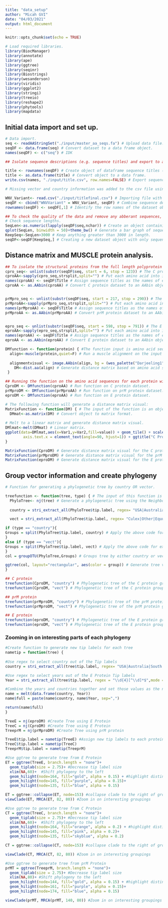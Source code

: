```yaml
---
title: "data_setup"
author: "Micah GVI"
date: "04/03/2021"
output: html_document
---
```


```r
knitr::opts_chunk$set(echo = TRUE)
```

```r
# Load required libraries.
library(BiocManager)
library(annotate)
library(ape)
library(ggtree)
library(seqinr)
library(Biostrings)
library(wesanderson)
library(viridis)
library(ggplot2)
library(stringi)
library(treeio)
library(reshape2)
library(phytools)
library(mapdata)
```


## Initial data import and set up.
```r
# Data import.
seq <- readAAStringSet("./input/master_aa_seqs.fa") # Upload data file.
seqDF <- data.frame(seq) # Convert dataset to a data frame object.
names(seqDF) <- c("seq") # IDK 
```


```r
## Isolate sequence descriptions (e.g. sequence titles) and export to a csv file so that missing vector/country information can be added. 

title <- rownames(seqDF) # Create object of dataframe sequence titles (e.g. the row names of the object seqDF).
title <- as.data.frame(title) # Convert object to a data frame. 
write.csv(names, "./input/title.csv", row.names=FALSE) # Export sequence titles to csv file.

# Missing vector and country information was added to the csv file using accession literature. File was resaved under the name "titlefinal".

WNV_Variant<- read.csv("./input/titlefinal.csv") # Importing file with previously missing information added in.
seqDF <- cbind("WNVVariant" = WNV_Variant, seqDF) # Combine sequence descriptions (e.g. sequence titles) from titlefinal file with the sequence information (e.g. amino acid sequences) from the original dataframe object. 
rownames(seqDF) <- seqDF[,1] # Identify the row names of the dataset object as the information in the first column (sequence headers).
```


```r
## To check the quality of the data and remove any abberant sequences, we checked the lengths of the sequences in the dataset and removed the few outliers that were drastically different from the rest.
# Check sequence lengths.
SeqLen<-as.numeric(lapply(seqDF$seq,nchar)) # Create an object containing the length of each sequence in the dataset.
qplot(SeqLen, binwidth = 50)+theme_bw() # Generate a bar graph of sequence lengths. There are nine sequences that are drastically different lengths than the rest; most sequences are ~3400 amino acids in length, with a few being under 3000 amino acids in length. I will remove these abberrant sequences:
KeepSeq<-SeqLen>3000 # Keep anything greater than 3000 in length. 
seqDF<-seqDF[KeepSeq,] # Creating a new dataset object with only sequences over 3000 amino acids long. 
```

## Distance matrix and MUSCLE protein analysis.
```r
## To isolate the structural proteins from the full length polyprotein amino acid sequences, we used substr() and the known protein cleavage sites. We then converted each amino acid sequence into an AAbin object in preparation for a MUSCLE analysis and distance matrix generation. 
cpro_seq<- unlist(substr(seqDF$seq, start = 6, stop = 123)) # The C protein is cleaved at sites 6 and 123.
cproAA<-sapply(cpro_seq,strsplit,split="") # Put each amino acid into its own cell in preparation for conversion to an AAbin object.
names(cproAA) <- seqDF$Title # Assign sequence titles as the names of each sequence. 
cproAA <- as.AAbin(cproAA) # Convert C protein dataset to an AAbin object.


prMpro_seq <- unlist(substr(seqDF$seq, start = 217, stop = 290)) # The prM protein is cleaved at sites 217 and 290.
prMproAA<-sapply(prMpro_seq,strsplit,split="") # Put each amino acid into its own cell in preparation for conversion to an AAbin object.
names(prMproAA) <- seqDF$Title # Assign sequence titles as the names of each sequence. 
prMproAA <- as.AAbin(prMproAA) # Convert prM protein dataset to an AAbin object.


epro_seq <- unlist(substr(seqDF$seq, start = 598, stop = 791)) # The E protein is cleaved at sites 598 and 791.
eproAA<-sapply(epro_seq,strsplit,split="") # Put each amino acid into its own cell in preparation for conversion to an AAbin object.
names(eproAA) <- seqDF$Title # Assign sequence titles as the names of each sequence. 
eproAA <- as.AAbin(eproAA) # Convert E protein dataset to an AAbin object.
```

  

```r
DMfunction <- function(protein) { #The function input is amino acid sequence dataset for each protein.
  align<-muscle(protein,quiet=F) # Run a muscle alignment on the input dataset.
  
  alignmentvisual <- image.AAbin(align, bg = (wes_palette("Darjeeling1")[5]), col = wes_palette("Darjeeling1"), ylab = "WNV Variants", xlab = "Sequence Length", show.labels = T, cex.lab = 0.2, legend = T, aa.cex = 0.8) # Generate a visual of the MUSCLE alignment.
    DM<-dist.aa(align) # Generate distance matrix based on amino acid sequences.
 }
```


```r
## Running the function on the amino acid sequences for each protein will generate a MUSCLE alignment and alignment visual for each protein, and a distance matrix for each protein.
CproDM <- DMfunction(cproAA) # Run function on C protein dataset.
prMproDM <- DMfunction(prMproAA) # Run function on prM protein dataset.
eproDM <- DMfunction(eproAA) # Run function on E protein dataset.
```


```r
# The following function will generate a distance matrix visual:
MatrixFunction <- function(DM) { # The input of the function is an object of class "dist".
  DMmat<-as.matrix(DM) # Convert object to matrix format.
  
# Melt to a linear matrix and generate distance matrix visual.
DMlmat<-melt(DMmat) # Linear matrix.
ggplot(data=DMlmat,aes(x=Var1,y=Var2,fill=value)) + geom_tile() + scale_fill_gradientn(colours=c("white","blue","green","red")) + theme(text = element_text(size=5),
        axis.text.x = element_text(angle=90, hjust=1)) + ggtitle("C Protein Distance Matrix") # Plot the distance matrix. Colours were chosen for greatest clarity in the visual. 
}
```

```r
MatrixFunction(CproDM) # Generate distance matrix visual for the C protein.
MatrixFunction(prMproDM) # Generate distance matrix visual for the prM protein.
MatrixFunction(eproDM) # Generate distance matrix visual for the E protein.
```

## Group vector information and create phylogeny
```r
# Function for generating a phylogenetic tree by country OR vector.

treefunction <- function(tree, type) { # The input of this function is the distance matrix data object (type dist()) and type of phylogenetic tree (e.g. grouped by country or  vector).
  PhyloTree<- nj(tree) # Generate a phylogenetic tree using the Neighbour-Joining approach.
  
  country = stri_extract_all(PhyloTree$tip.label, regex= "USA|Australia|South Africa|Israel|Russia|India|Madagascar|Azerbaijan|Ukraine|Czech Republic|Kenya|Nigeria|Central African Republic|DRC|Portugal|Morocco|Senegal|Tunisia|Cyprus|Japan|France", mode = "all", simplify =TRUE)  # Object with code for extracting just the country name from the sequence titles.

  vect = stri_extract_all(PhyloTree$tip.label, regex= "Culex|Other|Equus|Homo sapiens|Corvus|Culiseta|Ornithodoros|Mus|Hyalomma|Oriolus|Aves|Dermacentor|Aedes|Rousettus|Culicidae",mode = "all", simplify =TRUE)  # Object with code for extracting just the vector name from the sequence titles. 

if (type == "country"){
Groups = split(PhyloTree$tip.label, country) # Apply the above code for extracting just the country name from sequence titles to the phylogenetic tree tip labels, if input is specified as type "country".
}
else if (type == "vect"){
Groups = split(PhyloTree$tip.label, vect) # Apply the above code for extracting just the vector name from sequence titles to the phylogenetic tree tip labels, if input is specified as type "vect".
}
col = groupOTU(PhyloTree,Groups) # Groups tree by either country or vector, depending on whether input was specified as type "country" or "vect," respectively.

ggtree(col, layout="rectangular", aes(color = group)) # Generate tree visualization in rectangular layout, coloured by whatever grouping factor was specified in the function input. 
}
```

```r
## C protein
treefunction(CproDM, "country") # Phylogenetic tree of the C protein grouped by country where the sequence was isolated.
treefunction(CproDM, "vect") # Phylogenetic tree of the C protein grouped by vector from which the sequence was isolated.

## prM protein
treefunction(prMproDM, "country") # Phylogenetic tree of the prM protein grouped by country where the sequence was isolated.
treefunction(prMproDM, "vect") # Phylogenetic tree of the prM protein grouped by vector from which the sequence was isolated.

## E protein
treefunction(eproDM, "country") # Phylogenetic tree of the E protein grouped by country where the sequence was isolated.
treefunction(eproDM, "vect") # Phylogenetic tree of the E protein grouped by vector from which the sequence was isolated.
```

### Zooming in on interesting parts of each phylogeny
```r
#Create function to generate new tip labels for each tree
nametip = function(tree) {
  
#Use regex to select country out of the Tip labels
country = stri_extract_all(tree$tip.label, regex= "USA|Australia|South Africa|Israel|Russia|India|Madagascar|Azerbaijan|Ukraine|Czech Republic|Kenya|Nigeria|Central African Republic|DRC|Portugal|Morocco|Senegal|Tunisia|Cyprus|Japan|France", mode = "all", simplify =TRUE) 

#Use regex to select years out of the E Protein Tip labels
Year = stri_extract_all(tree$tip.label, regex = "\\d{4}[^\\d]*$",mode = "all", simplify =TRUE)

#Combine the years and countries together and set those values as the new tip labels (Country,Year)
name = melt(data.frame(country, Year))
name$full = paste(name$country, name$Year, sep=",")

return(name$full)
}
```

```r
TreeE = nj(eproDM) #Create Tree using E Protein
TreeC = nj(CproDM) #Create Tree using E Protein
TreeprM = nj(prMproDM) #Create Tree using prM protein

TreeE$tip.label = nametip(TreeE) #Assign new tip labels to each protein tree
TreeC$tip.label = nametip(TreeC)
TreeprM$tip.label = nametip(TreeprM)
```

```r
#Use ggtree to generate tree from E Protein
ET = ggtree(TreeE, branch.length = "none")+
  geom_tiplab(size = 2.75)+ #Decrease tip label size
  xlim(NA,60)+  #Shift phylogeny to the left
  geom_hilight(node=164, fill="gold", alpha = 0.15) + #highlight distinct groupings in phylogeny
  geom_hilight(node=145, fill="purple", alpha = 0.15)+ 
  geom_hilight(node=135, fill="blue", alpha = 0.15)

ET = ggtree::collapse(ET, node=153) #collapse clade to the right of groupings
viewClade(ET, MRCA(ET, 82, 80)) #Zoom in on interesting groupings
```

```r
#Use ggtree to generate tree from C Protein
CT = ggtree(TreeC, branch.length = "none")+
  geom_tiplab(size = 2.75)+ #Decrease tip label size
  xlim(NA,60)+  #Shift phylogeny to the left
  geom_hilight(node=164, fill="orange", alpha = 0.2) + #highlight distinct groupings in phylogeny
  geom_hilight(node=145, fill="pink", alpha = 0.2)+ 
  geom_hilight(node=135, fill="skyblue", alpha = 0.2)

CT = ggtree::collapse(CT, node=153) #collapse clade to the right of groupings

viewClade(CT, MRCA(CT, 82, 80)) #Zoom in on interesting groupings
```

```r
#Use ggtree to generate tree from prM Protein
prMT = ggtree(TreeprM, branch.length = "none")+
  geom_tiplab(size = 2.75)+ #Decrease tip label size
  xlim(NA,80)+ #Shift phylogeny to the left
  geom_hilight(node=144, fill="gold", alpha = 0.15) + #highlight distinct groupings in phylogeny
  geom_hilight(node=161, fill="purple", alpha = 0.15)+ 
  geom_hilight(node=174, fill="blue", alpha = 0.15)

viewClade(prMT, MRCA(prMT, 140, 80)) #Zoom in on interesting groupings
```









